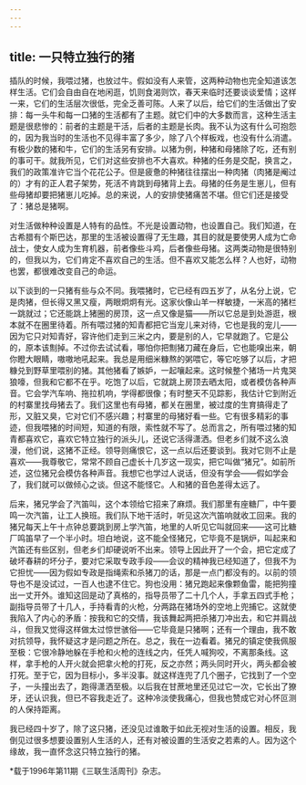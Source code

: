 ```yaml
---
---
---
```

title: 一只特立独行的猪
---

插队的时候，我喂过猪，也放过牛。假如没有人来管，这两种动物也完全知道该怎样生活。它们会自由自在地闲逛，饥则食渴则饮，春天来临时还要谈谈爱情；这样一来，它们的生活层次很低，完全乏善可陈。人来了以后，给它们的生活做出了安排：每一头牛和每一口猪的生活都有了主题。就它们中的大多数而言，这种生活主题是很悲惨的：前者的主题是干活，后者的主题是长肉。我不认为这有什么可抱怨的，因为我当时的生活也不见得丰富了多少，除了八个样板戏，也没有什么消遣。有极少数的猪和牛，它们的生活另有安排。以猪为例，种猪和母猪除了吃，还有别的事可干。就我所见，它们对这些安排也不大喜欢。种猪的任务是交配，换言之，我们的政策准许它当个花花公子。但是疲惫的种猪往往摆出一种肉猪（肉猪是阉过的）才有的正人君子架势，死活不肯跳到母猪背上去。母猪的任务是生崽儿，但有些母猪却要把猪崽儿吃掉。总的来说，人的安排使猪痛苦不堪。但它们还是接受了：猪总是猪啊。

对生活做种种设置是人特有的品性。不光是设置动物，也设置自己。我们知道，在古希腊有个斯巴达，那里的生活被设置得了无生趣，其目的就是要使男人成为亡命战士，使女人成为生育机器，前者像些斗鸡，后者像些母猪。这两类动物是很特别的，但我以为，它们肯定不喜欢自己的生活。但不喜欢又能怎么样？人也好，动物也罢，都很难改变自己的命运。

以下谈到的一只猪有些与众不同。我喂猪时，它已经有四五岁了，从名分上说，它是肉猪，但长得又黑又瘦，两眼炯炯有光。这家伙像山羊一样敏捷，一米高的猪栏一跳就过；它还能跳上猪圈的房顶，这一点又像是猫——所以它总是到处游逛，根本就不在圈里待着。所有喂过猪的知青都把它当宠儿来对待，它也是我的宠儿——因为它只对知青好，容许他们走到三米之内，要是别的人，它早就跑了。它是公的，原本该劁掉。不过你去试试看，哪怕你把劁猪刀藏在身后，它也能嗅出来，朝你瞪大眼睛，嗷嗷地吼起来。我总是用细米糠熬的粥喂它，等它吃够了以后，才把糠兑到野草里喂别的猪。其他猪看了嫉妒，一起嚷起来。这时候整个猪场一片鬼哭狼嚎，但我和它都不在乎。吃饱了以后，它就跳上房顶去晒太阳，或者模仿各种声音。它会学汽车响、拖拉机响，学得都很像；有时整天不见踪影，我估计它到附近的村寨里找母猪去了。我们这里也有母猪，都关在圈里，被过度的生育搞得走了形，又脏又臭，它对它们不感兴趣；村寨里的母猪好看一些。它有很多精彩的事迹，但我喂猪的时间短，知道的有限，索性就不写了。总而言之，所有喂过猪的知青都喜欢它，喜欢它特立独行的派头儿，还说它活得潇洒。但老乡们就不这么浪漫，他们说，这猪不正经。领导则痛恨它，这一点以后还要谈到。我对它则不止是喜欢——我尊敬它，常常不顾自己虚长十几岁这一现实，把它叫做“猪兄”。如前所述，这位猪兄会模仿各种声音。我想它也学过人说话，但没有学会——假如学会了，我们就可以做倾心之谈。但这不能怪它。人和猪的音色差得太远了。

后来，猪兄学会了汽笛叫，这个本领给它招来了麻烦。我们那里有座糖厂，中午要鸣一次汽笛，让工人换班。我们队下地干活时，听见这次汽笛响就收工回来。我的猪兄每天上午十点钟总要跳到房上学汽笛，地里的人听见它叫就回来——这可比糖厂鸣笛早了一个半小时。坦白地说，这不能全怪猪兄，它毕竟不是锅炉，叫起来和汽笛还有些区别，但老乡们却硬说听不出来。领导上因此开了一个会，把它定成了破坏春耕的坏分子，要对它采取专政手段——会议的精神我已经知道了，但我不为它担忧——因为假如专政是指绳索和杀猪刀的话，那是一点门都没有的。以前的领导也不是没试过，一百人也逮不住它。狗也没用：猪兄跑起来像颗鱼雷，能把狗撞出一丈开外。谁知这回是动了真格的，指导员带了二十几个人，手拿五四式手枪；副指导员带了十几人，手持看青的火枪，分两路在猪场外的空地上兜捕它。这就使我陷入了内心的矛盾：按我和它的交情，我该舞起两把杀猪刀冲出去，和它并肩战斗，但我又觉得这样做太过惊世骇俗——它毕竟是只猪啊；还有一个理由，我不敢对抗领导，我怀疑这才是问题之所在。总之，我在一边看着。猪兄的镇定使我佩服至极：它很冷静地躲在手枪和火枪的连线之内，任凭人喊狗咬，不离那条线。这样，拿手枪的人开火就会把拿火枪的打死，反之亦然；两头同时开火，两头都会被打死。至于它，因为目标小，多半没事。就这样连兜了几个圈子，它找到了一个空子，一头撞出去了，跑得潇洒至极。以后我在甘蔗地里还见过它一次，它长出了獠牙，还认识我，但已不容我走近了。这种冷淡使我痛心，但我也赞成它对心怀叵测的人保持距离。

我已经四十岁了，除了这只猪，还没见过谁敢于如此无视对生活的设置。相反，我倒见过很多想要设置别人生活的人，还有对被设置的生活安之若素的人。因为这个缘故，我一直怀念这只特立独行的猪。

*载于1996年第11期《三联生活周刊》杂志。